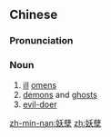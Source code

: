 ==Chinese==
{{zh-forms}}

===Pronunciation===
{{zh-pron
|m=yāoniè
|c=jiu1 jip6,jiu2 jip6
|mn=qz,xm,zz:iau-gia̍t
|cat=n
}}

===Noun===
{{zh-noun}}

# [[ill]] [[omens]]
# [[demon]]s and [[ghost]]s
# [[evil-doer]]

[[zh-min-nan:妖孽]]
[[zh:妖孽]]
